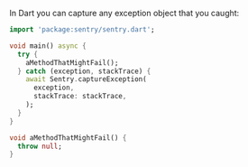 In Dart you can capture any exception object that you caught:

```dart
import 'package:sentry/sentry.dart';

void main() async {
  try {
    aMethodThatMightFail();
  } catch (exception, stackTrace) {
    await Sentry.captureException(
      exception,
      stackTrace: stackTrace,
    );
  }
}

void aMethodThatMightFail() {
  throw null;
}
```
